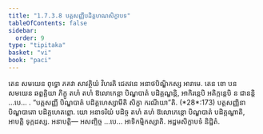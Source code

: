 ```yaml
---
title: "1.7.3.8 បត្តសញ្ញីបដិគ្គហណសិក្ខាបទ"
tableOfContents: false
sidebar:
  order: 9
type: "tipitaka"
basket: "vi"
book: "paci"
---
```



<DynamicBreadcrumb />

<Division number="603" book="paci">

<Paragraph number="1820" book="paci">
តេន សមយេន ពុទ្ធោ ភគវា សាវត្ថិយំ វិហរតិ ជេតវនេ អនាថបិណ្ឌិកស្ស អារាមេ. តេន ខោ បន សមយេន ឆព្ពគ្គិយា ភិក្ខូ តហំ តហំ ឱលោកេន្តា បិណ្ឌបាតំ បដិគ្គណ្ហន្តិ, អាកិរន្តេបិ អតិក្កន្តេបិ ន ជានន្តិ …បេ… .
</Paragraph>

<Paragraph number="1821" book="paci">
<Emphasis>“បត្តសញ្ញី បិណ្ឌបាតំ បដិគ្គហេស្សាមីតិ សិក្ខា ករណីយា”</Emphasis>តិ. (*28*:<Emphasis>173</Emphasis>)
</Paragraph>

<Paragraph number="1822" book="paci">
បត្តសញ្ញិនា បិណ្ឌបាតោ បដិគ្គហេតព្ពោ. យោ អនាទរិយំ បដិច្ច តហំ តហំ ឱលោកេន្តោ បិណ្ឌបាតំ បដិគ្គណ្ហាតិ, អាបត្តិ ទុក្កដស្ស.
</Paragraph>

<Paragraph number="1823" book="paci">
អនាបត្តិ— អសញ្ចិច្ច …បេ… អាទិកម្មិកស្សាតិ.

</Paragraph>
</Division>

<Paragraph number="1824" type="center" book="paci">
អដ្ឋមសិក្ខាបទំ និដ្ឋិតំ.
</Paragraph>